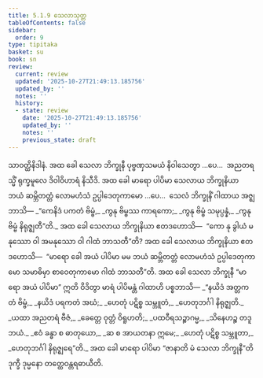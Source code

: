 ```yaml
---
title: 5.1.9 သေလာသုတ္တ
tableOfContents: false
sidebar:
  order: 9
type: tipitaka
basket: su
book: sn
review:
  current: review
  updated: '2025-10-27T21:49:13.185756'
  updated_by: ''
  notes: ''
  history:
  - state: review
    date: '2025-10-27T21:49:13.185756'
    updated_by: ''
    notes: ''
    previous_state: draft
---
```



<ReviewStatus review={frontmatter.review} showDetails={true} />

<HypothesisAnnotation frontmatter={frontmatter} />

<DynamicBreadcrumb />

<Division number="170" book="sn" e="ch" v="18" p="304">

<Paragraph number="990" book="sn">
သာဝတ္ထိနိဒါနံ. အထ ခေါ သေလာ ဘိက္ခုနီ ပုဗ္ဗဏှသမယံ နိဝါသေတွာ …ပေ…  အညတရသ္မိံ ရုက္ခမူလေ ဒိဝါဝိဟာရံ နိသီဒိ. အထ ခေါ မာရော ပါပိမာ သေလာယ ဘိက္ခုနိယာ ဘယံ ဆမ္ဘိတတ္တံ လောမဟံသံ ဥပ္ပါဒေတုကာမော …ပေ…  သေလံ ဘိက္ခုနိံ ဂါထာယ အဇ္ဈဘာသိ—
</Paragraph>

<Paragraph number="991" type="verses" book="sn">
_“ကေနိဒံ ပကတံ ဗိမ္ဗံ,_  
_ကွနု ဗိမ္ဗဿ ကာရကော;_  
_ကွနု ဗိမ္ဗံ သမုပ္ပန္နံ,_  
_ကွနု ဗိမ္ဗံ နိရုဇ္ဈတီ”တိ._  

</Paragraph>

<Paragraph number="992" book="sn">
အထ ခေါ သေလာယ ဘိက္ခုနိယာ ဧတဒဟောသိ—  “ကော နု ခွါယံ မနုဿော ဝါ အမနုဿော ဝါ ဂါထံ ဘာသတီ”တိ? အထ ခေါ သေလာယ ဘိက္ခုနိယာ ဧတဒဟောသိ—  “မာရော ခေါ အယံ ပါပိမာ မမ ဘယံ ဆမ္ဘိတတ္တံ လောမဟံသံ ဥပ္ပါဒေတုကာမော သမာဓိမှာ စာဝေတုကာမော ဂါထံ ဘာသတီ”တိ. အထ ခေါ သေလာ ဘိက္ခုနီ “မာရော အယံ ပါပိမာ” ဣတိ ဝိဒိတွာ မာရံ ပါပိမန္တံ ဂါထာဟိ ပစ္စဘာသိ—
</Paragraph>

<Paragraph number="993" type="verses" book="sn">
_“နယိဒံ အတ္တကတံ ဗိမ္ဗံ,_  
_နယိဒံ ပရကတံ အဃံ;_  
_ဟေတုံ ပဋိစ္စ သမ္ဘူတံ,_  
_ဟေတုဘင်္ဂါ နိရုဇ္ဈတိ._  

</Paragraph>

<Paragraph number="994" type="verses" book="sn">
_ယထာ အညတရံ ဗီဇံ,_  
_ခေတ္တေ ဝုတ္တံ ဝိရူဟတိ;_  
_ပထဝီရသဉ္စာဂမ္မ,_  
_သိနေဟဉ္စ တဒူဘယံ._  

</Paragraph>

<Paragraph number="995" type="verses" book="sn">
_ဧဝံ ခန္ဓာ စ ဓာတုယော,_  
_ဆ စ အာယတနာ ဣမေ;_  
_ဟေတုံ ပဋိစ္စ သမ္ဘူတာ,_  
_ဟေတုဘင်္ဂါ နိရုဇ္ဈရေ”တိ._  

</Paragraph>

<Paragraph number="996" book="sn">
အထ ခေါ မာရော ပါပိမာ “ဇာနာတိ မံ သေလာ ဘိက္ခုနီ”တိ ဒုက္ခီ ဒုမ္မနော တတ္ထေဝန္တရဓာယီတိ.
</Paragraph>
</Division>